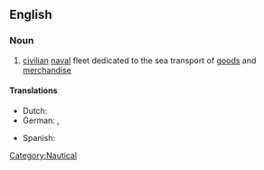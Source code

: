 ==English==

===Noun===
{{en-noun|merchant navies}}

#[[civilian]] [[naval]] fleet dedicated to the sea transport of [[goods]] and [[merchandise]]

====Translations====
{{trans-top|civilian naval fleet}}
* Dutch: {{t-|nl|handelsvloot}} {{f|m}}
* German: {{t|de|Handelsmarine|f}}, {{t|de|Handelsflotte|f}}
{{trans-mid}}
* Spanish: {{t|es|marina mercante|f}}
{{trans-bottom}}

[[Category:Nautical]]